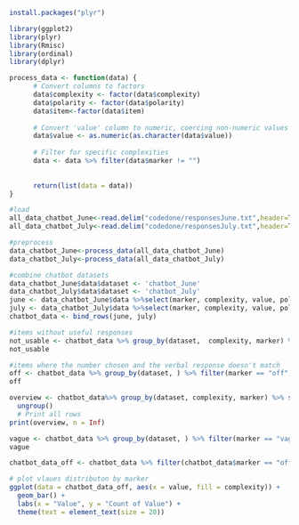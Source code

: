```{r}
install.packages("plyr")
```

```{r}
library(ggplot2)
library(plyr)
library(Rmisc)
library(ordinal)
library(dplyr)
```

```{r}
process_data <- function(data) {
      # Convert columns to factors
      data$complexity <- factor(data$complexity)
      data$polarity <- factor(data$polarity)
      data$item<-factor(data$item)
        
      # Convert 'value' column to numeric, coercing non-numeric values to NA
      data$value <- as.numeric(as.character(data$value))
      
      # Filter for specific complexities
      data <- data %>% filter(data$marker != "")
      
      
      return(list(data = data))
}
```

```{r}
#load
all_data_chatbot_June<-read.delim("codedone/responsesJune.txt",header=T, dec=",")
all_data_chatbot_July<-read.delim("codedone/responsesJuly.txt",header=T, dec=",")

#preprocess
data_chatbot_June<-process_data(all_data_chatbot_June)
data_chatbot_July<-process_data(all_data_chatbot_July)

#combine chatbot datasets
data_chatbot_June$data$dataset <- 'chatbot_June'
data_chatbot_July$data$dataset <- 'chatbot_July'
june <- data_chatbot_June$data %>%select(marker, complexity, value, polarity, variable, item, dataset) 
july <- data_chatbot_July$data %>%select(marker, complexity, value, polarity, variable, item, dataset) 
chatbot_data <- bind_rows(june, july)


```
```{r}
#items without useful responses
not_usable <- chatbot_data %>% group_by(dataset,  complexity, marker) %>% filter(is.na(value))%>% summarise(count = n())%>%  ungroup()
not_usable
```
```{r}
#items where the number chosen and the verbal response doesn't match
off <- chatbot_data %>% group_by(dataset, ) %>% filter(marker == "off")%>% summarise(count = n())%>%  ungroup()
off

```
```{r}
overview <- chatbot_data%>% group_by(dataset, complexity, marker) %>% summarise(count = n()) %>%
  ungroup()
  # Print all rows
print(overview, n = Inf)
```
```{r}
vague <- chatbot_data %>% group_by(dataset, ) %>% filter(marker == "vague")%>% summarise(count = n())%>%  ungroup()
vague
```
```{r}
chatbot_data_off <- chatbot_data %>% filter(chatbot_data$marker == "off")

# plot vlaues distributon by marker
ggplot(data = chatbot_data_off, aes(x = value, fill = complexity)) +
  geom_bar() +
  labs(x = "Value", y = "Count of Value") +
  theme(text = element_text(size = 20)) 
```

